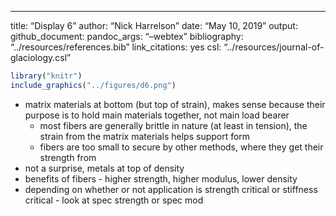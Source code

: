 ---
title: "Display 6 "
author: "Nick Harrelson"
date: "May 10, 2019"
output: 
  github_document: 
    pandoc_args: "--webtex"
bibliography: "../resources/references.bib"
link_citations: yes
csl: "../resources/journal-of-glaciology.csl"



```r
library("knitr")
include_graphics("../figures/d6.png")
```

- matrix materials at bottom (but top of strain), makes sense because their purpose is to hold main materials together, not main load bearer
     * most fibers are generally brittle in nature (at least in tension), the    strain from the matrix materials helps support form
     * fibers are too small to secure by other methods, where they get their strength from
- not a surprise, metals at top of density
- benefits of fibers - higher strength, higher modulus, lower density
- depending on whether or not application is strength critical or stiffness critical - look at spec strength or spec mod
